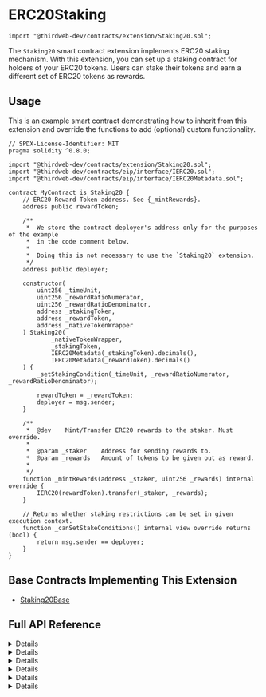 
# ERC20Staking

```solidity
import "@thirdweb-dev/contracts/extension/Staking20.sol";
```

The `Staking20` smart contract extension implements ERC20 staking mechanism. With this extension, you can set up a staking contract for holders of your ERC20 tokens. Users can stake their tokens and earn a different set of ERC20 tokens as rewards.

<GithubButtonLink href="https://github.com/thirdweb-dev/contracts/blob/main/contracts/extension/Staking20.sol" />

## Usage

This is an example smart contract demonstrating how to inherit from this extension and override the functions to add (optional) custom functionality.

```solidity
// SPDX-License-Identifier: MIT
pragma solidity ^0.8.0;

import "@thirdweb-dev/contracts/extension/Staking20.sol";
import "@thirdweb-dev/contracts/eip/interface/IERC20.sol";
import "@thirdweb-dev/contracts/eip/interface/IERC20Metadata.sol";

contract MyContract is Staking20 {
    // ERC20 Reward Token address. See {_mintRewards}.
    address public rewardToken;

    /**
     *  We store the contract deployer's address only for the purposes of the example
     *  in the code comment below.
     *
     *  Doing this is not necessary to use the `Staking20` extension.
     */
    address public deployer;

    constructor(
        uint256 _timeUnit,
        uint256 _rewardRatioNumerator,
        uint256 _rewardRatioDenominator,
        address _stakingToken,
        address _rewardToken,
        address _nativeTokenWrapper
    ) Staking20(
            _nativeTokenWrapper,
            _stakingToken,
            IERC20Metadata(_stakingToken).decimals(),
            IERC20Metadata(_rewardToken).decimals()
    ) {
        _setStakingCondition(_timeUnit, _rewardRatioNumerator, _rewardRatioDenominator);

        rewardToken = _rewardToken;
        deployer = msg.sender;
    }

    /**
     *  @dev    Mint/Transfer ERC20 rewards to the staker. Must override.
     *
     *  @param _staker    Address for sending rewards to.
     *  @param _rewards   Amount of tokens to be given out as reward.
     *
     */
    function _mintRewards(address _staker, uint256 _rewards) internal override {
        IERC20(rewardToken).transfer(_staker, _rewards);
    }

    // Returns whether staking restrictions can be set in given execution context.
    function _canSetStakeConditions() internal view override returns (bool) {
        return msg.sender == deployer;
    }
}
```

## Base Contracts Implementing This Extension

- [Staking20Base](/contracts/build/base-contracts/erc-20/staking)

## Full API Reference

<Details summary="stake">

```solidity
function stake(uint256 amount) external;
```

- Lets a user stake a number of ERC20 tokens by passing in amount.
- Parameter `amount`: Amount of tokens to stake.

</Details>

<Details summary="withdraw">

```solidity
function withdraw(uint256 amount) external payable;
```

- Un-stake and withdraw tokens from the contract.
- Parameter `amount`: Amount of tokens to withdraw.

</Details>

<Details summary="claimRewards"s>

```solidity
function claimRewards() external;
```

- Claim accumulated rewards. This claim method allows for a pull mechanism where users must initiate claiming of rewards.

</Details>

<Details summary="getStakeInfo">

```solidity
function getStakeInfo(address staker) external view returns (uint256 tokensStaked, uint256 rewards);
```

- View number of tokens staked and total rewards available for a user.
- Parameter `staker`: Account address of staker.

</Details>

<Details summary="setRewardRation">

```solidity
function setRewardRatio(uint256 numerator, uint256 denominator) external
```

- Allows an authorized account to set reward ratio. Interpreted as (numerator/denominator) rewards per second/per day/etc based on time-unit. For e.g., ratio of 1/20 would mean 1 reward token for every 20 tokens staked.
- Parameter `numerator`: Reward ratio numerator.
- Parameter `denominator`: Reward ratio denominator.

</Details>

<Details summary="setTimeUnit">

```solidity
function setTimeUnit(uint256 timeUnit) external;
```

- Allows an authorized account to set time unit as a number of seconds. For e.g. 1 hour can be set as 3600 seconds - setting the reward frequency as _per hour_.
- Parameter `timeUnit`: New time unit.

</Details>
